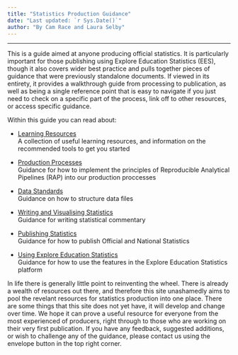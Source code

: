 ```yaml
---
title: "Statistics Production Guidance"
date: "Last updated: `r Sys.Date()`"
author: "By Cam Race and Laura Selby"
---
```


---


This is a guide aimed at anyone producing official statistics. It is particularly important for those publishing using Explore Education Statistics (EES), though it also covers wider best practice and pulls together pieces of guidance that were previously standalone documents. If viewed in its entirety, it provides a walkthrough guide from processing to publication, as well as being a single reference point that is easy to navigate if you just need to check on a specific part of the process, link off to other resources, or access specific guidance.

Within this guide you can read about: 

* [Learning Resources](l+d.html)  
A collection of useful learning resources, and information on the recommended tools to get you started

* [Production Processes](rap.html)  
Guidance for how to implement the principles of Reproducible Analytical Pipelines (RAP) into our production proccesses

* [Data Standards](ud.html)  
Guidance on how to structure data files

* [Writing and Visualising Statistics](cd.html)  
Guidance for writing statistical commentary

* [Publishing Statistics](pub.html)  
Guidance for how to publish Official and National Statistics

* [Using Explore Education Statistics](ees.html)  
Guidance for how to use the features in the Explore Education Statistics platform


In life there is generally little point to reinventing the wheel. There is already a wealth of resources out there, and therefore this site unashamedly aims to pool the revelant resources for statistics production into one place. There are some things that this site does not yet have, it will develop and change over time. We hope it can prove a useful resource for everyone from the most experienced of producers, right through to those who are working on their very first publication. If you have any feedback, suggested additions, or wish to challenge any of the guidance, please contact us using the envelope button in the top right corner.
